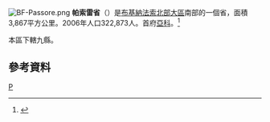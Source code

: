 [[File:BF-Passore.png|right]]
'''帕索雷省'''（{{lang-fr|Passoré}}）是[[布基納法索|布基納法索]][[北部大區_(布基納法索)|北部大區]]南部的一個省，面積3,867平方公里。2006年人口322,873人。首府[[亞科_(布基納法索)|亞科]]。<ref>{{Cite web |url=http://www.insd.bf/Documents/Publications/INSD/Publications/Resultats_enquetes/Autres%20enq/Rapport_preliminaire_RGPH06.pdf |title=2006年人口普查初步結果 |access-date=2008-09-23 |archive-url=https://web.archive.org/web/20150721185435/http://www.insd.bf/Documents/Publications/INSD/Publications/Resultats_enquetes/Autres%20enq/Rapport_preliminaire_RGPH06.pdf |archive-date=2015-07-21 |dead-url=yes }}</ref>

本區下轄九縣。

==參考資料==
{{Reflist}}
{{coord|display=title}}
{{BurkinaFaso-geo-stub}}
{{布吉納法索行政區劃}}

[[Category:布基納法索省份|P]]